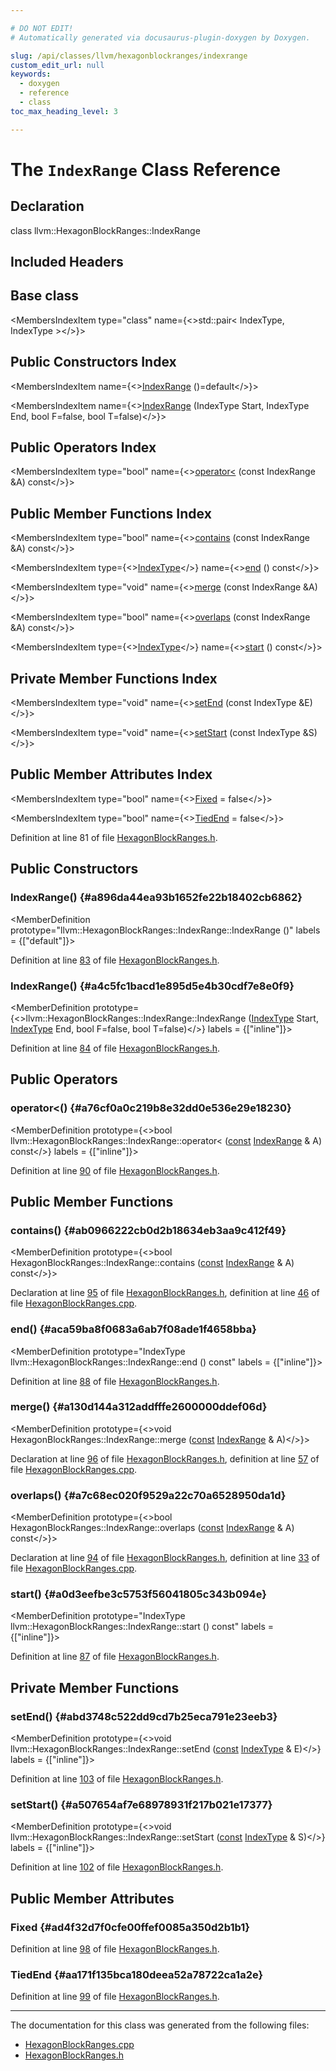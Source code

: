```yaml
---

# DO NOT EDIT!
# Automatically generated via docusaurus-plugin-doxygen by Doxygen.

slug: /api/classes/llvm/hexagonblockranges/indexrange
custom_edit_url: null
keywords:
  - doxygen
  - reference
  - class
toc_max_heading_level: 3

---
```





# The `IndexRange` Class Reference

<DoxygenPage pluginConfig={pluginConfig}>



## Declaration

<CodeBlock>class llvm::HexagonBlockRanges::IndexRange</CodeBlock>

## Included Headers

<IncludesList>
<IncludesListItem
  filePath="Target/Hexagon/HexagonBlockRanges.h"
  permalink="/docs/api/files/lib/lib/target/lib/target/hexagon/hexagonblockranges-h"
  isLocal="true" />
</IncludesList>

## Base class

<MembersIndex>

<MembersIndexItem
  type="class"
  name={<>std::pair&lt; IndexType, IndexType &gt;</>}>
</MembersIndexItem>

</MembersIndex>

## Public Constructors Index

<MembersIndex>

<MembersIndexItem
  name={<><a href="#a896da44ea93b1652fe22b18402cb6862">IndexRange</a> ()=default</>}>
</MembersIndexItem>

<MembersIndexItem
  name={<><a href="#a4c5fc1bacd1e895d5e4b30cdf7e8e0f9">IndexRange</a> (IndexType Start, IndexType End, bool F=false, bool T=false)</>}>
</MembersIndexItem>

</MembersIndex>

## Public Operators Index

<MembersIndex>

<MembersIndexItem
  type="bool"
  name={<><a href="#a76cf0a0c219b8e32dd0e536e29e18230">operator&lt;</a> (const IndexRange &amp;A) const</>}>
</MembersIndexItem>

</MembersIndex>

## Public Member Functions Index

<MembersIndex>

<MembersIndexItem
  type="bool"
  name={<><a href="#ab0966222cb0d2b18634eb3aa9c412f49">contains</a> (const IndexRange &amp;A) const</>}>
</MembersIndexItem>

<MembersIndexItem
  type={<><a href="/docs/api/classes/llvm/hexagonblockranges/indextype">IndexType</a></>}
  name={<><a href="#aca59ba8f0683a6ab7f08ade1f4658bba">end</a> () const</>}>
</MembersIndexItem>

<MembersIndexItem
  type="void"
  name={<><a href="#a130d144a312addfffe2600000ddef06d">merge</a> (const IndexRange &amp;A)</>}>
</MembersIndexItem>

<MembersIndexItem
  type="bool"
  name={<><a href="#a7c68ec020f9529a22c70a6528950da1d">overlaps</a> (const IndexRange &amp;A) const</>}>
</MembersIndexItem>

<MembersIndexItem
  type={<><a href="/docs/api/classes/llvm/hexagonblockranges/indextype">IndexType</a></>}
  name={<><a href="#a0d3eefbe3c5753f56041805c343b094e">start</a> () const</>}>
</MembersIndexItem>

</MembersIndex>

## Private Member Functions Index

<MembersIndex>

<MembersIndexItem
  type="void"
  name={<><a href="#abd3748c522dd9cd7b25eca791e23eeb3">setEnd</a> (const IndexType &amp;E)</>}>
</MembersIndexItem>

<MembersIndexItem
  type="void"
  name={<><a href="#a507654af7e68978931f217b021e17377">setStart</a> (const IndexType &amp;S)</>}>
</MembersIndexItem>

</MembersIndex>

## Public Member Attributes Index

<MembersIndex>

<MembersIndexItem
  type="bool"
  name={<><a href="#ad4f32d7f0cfe00ffef0085a350d2b1b1">Fixed</a> = false</>}>
</MembersIndexItem>

<MembersIndexItem
  type="bool"
  name={<><a href="#aa171f135bca180deea52a78722ca1a2e">TiedEnd</a> = false</>}>
</MembersIndexItem>

</MembersIndex>


Definition at line 81 of file <a href="/docs/api/files/lib/lib/target/lib/target/hexagon/hexagonblockranges-h">HexagonBlockRanges.h</a>.

<SectionDefinition>

## Public Constructors

### IndexRange() {#a896da44ea93b1652fe22b18402cb6862}

<MemberDefinition
  prototype="llvm::HexagonBlockRanges::IndexRange::IndexRange ()"
  labels = {["default"]}>

Definition at line <a href="/docs/api/files/lib/lib/target/lib/target/hexagon/hexagonblockranges-h/#l00083">83</a> of file <a href="/docs/api/files/lib/lib/target/lib/target/hexagon/hexagonblockranges-h">HexagonBlockRanges.h</a>.
</MemberDefinition>

### IndexRange() {#a4c5fc1bacd1e895d5e4b30cdf7e8e0f9}

<MemberDefinition
  prototype={<>llvm::HexagonBlockRanges::IndexRange::IndexRange (<a href="/docs/api/classes/llvm/hexagonblockranges/indextype">IndexType</a> Start, <a href="/docs/api/classes/llvm/hexagonblockranges/indextype">IndexType</a> End, bool F=false, bool T=false)</>}
  labels = {["inline"]}>

Definition at line <a href="/docs/api/files/lib/lib/target/lib/target/hexagon/hexagonblockranges-h/#l00084">84</a> of file <a href="/docs/api/files/lib/lib/target/lib/target/hexagon/hexagonblockranges-h">HexagonBlockRanges.h</a>.
</MemberDefinition>

</SectionDefinition>

<SectionDefinition>

## Public Operators

### operator&lt;() {#a76cf0a0c219b8e32dd0e536e29e18230}

<MemberDefinition
  prototype={<>bool llvm::HexagonBlockRanges::IndexRange::operator&lt; (<a href="/docs/api/files/lib/lib/target/lib/target/aarch64/aarch64promoteconstant-cpp/#a90f8350fecae261c25be85d38b451bff">const</a> <a href="/docs/api/classes/llvm/hexagonblockranges/indexrange">IndexRange</a> &amp; A) const</>}
  labels = {["inline"]}>

Definition at line <a href="/docs/api/files/lib/lib/target/lib/target/hexagon/hexagonblockranges-h/#l00090">90</a> of file <a href="/docs/api/files/lib/lib/target/lib/target/hexagon/hexagonblockranges-h">HexagonBlockRanges.h</a>.
</MemberDefinition>

</SectionDefinition>

<SectionDefinition>

## Public Member Functions

### contains() {#ab0966222cb0d2b18634eb3aa9c412f49}

<MemberDefinition
  prototype={<>bool HexagonBlockRanges::IndexRange::contains (<a href="/docs/api/files/lib/lib/target/lib/target/aarch64/aarch64promoteconstant-cpp/#a90f8350fecae261c25be85d38b451bff">const</a> <a href="/docs/api/classes/llvm/hexagonblockranges/indexrange">IndexRange</a> &amp; A) const</>}>

Declaration at line <a href="/docs/api/files/lib/lib/target/lib/target/hexagon/hexagonblockranges-h/#l00095">95</a> of file <a href="/docs/api/files/lib/lib/target/lib/target/hexagon/hexagonblockranges-h">HexagonBlockRanges.h</a>, definition at line <a href="/docs/api/files/lib/lib/target/lib/target/hexagon/hexagonblockranges-cpp/#l00046">46</a> of file <a href="/docs/api/files/lib/lib/target/lib/target/hexagon/hexagonblockranges-cpp">HexagonBlockRanges.cpp</a>.
</MemberDefinition>

### end() {#aca59ba8f0683a6ab7f08ade1f4658bba}

<MemberDefinition
  prototype="IndexType llvm::HexagonBlockRanges::IndexRange::end () const"
  labels = {["inline"]}>

Definition at line <a href="/docs/api/files/lib/lib/target/lib/target/hexagon/hexagonblockranges-h/#l00088">88</a> of file <a href="/docs/api/files/lib/lib/target/lib/target/hexagon/hexagonblockranges-h">HexagonBlockRanges.h</a>.
</MemberDefinition>

### merge() {#a130d144a312addfffe2600000ddef06d}

<MemberDefinition
  prototype={<>void HexagonBlockRanges::IndexRange::merge (<a href="/docs/api/files/lib/lib/target/lib/target/aarch64/aarch64promoteconstant-cpp/#a90f8350fecae261c25be85d38b451bff">const</a> <a href="/docs/api/classes/llvm/hexagonblockranges/indexrange">IndexRange</a> &amp; A)</>}>

Declaration at line <a href="/docs/api/files/lib/lib/target/lib/target/hexagon/hexagonblockranges-h/#l00096">96</a> of file <a href="/docs/api/files/lib/lib/target/lib/target/hexagon/hexagonblockranges-h">HexagonBlockRanges.h</a>, definition at line <a href="/docs/api/files/lib/lib/target/lib/target/hexagon/hexagonblockranges-cpp/#l00057">57</a> of file <a href="/docs/api/files/lib/lib/target/lib/target/hexagon/hexagonblockranges-cpp">HexagonBlockRanges.cpp</a>.
</MemberDefinition>

### overlaps() {#a7c68ec020f9529a22c70a6528950da1d}

<MemberDefinition
  prototype={<>bool HexagonBlockRanges::IndexRange::overlaps (<a href="/docs/api/files/lib/lib/target/lib/target/aarch64/aarch64promoteconstant-cpp/#a90f8350fecae261c25be85d38b451bff">const</a> <a href="/docs/api/classes/llvm/hexagonblockranges/indexrange">IndexRange</a> &amp; A) const</>}>

Declaration at line <a href="/docs/api/files/lib/lib/target/lib/target/hexagon/hexagonblockranges-h/#l00094">94</a> of file <a href="/docs/api/files/lib/lib/target/lib/target/hexagon/hexagonblockranges-h">HexagonBlockRanges.h</a>, definition at line <a href="/docs/api/files/lib/lib/target/lib/target/hexagon/hexagonblockranges-cpp/#l00033">33</a> of file <a href="/docs/api/files/lib/lib/target/lib/target/hexagon/hexagonblockranges-cpp">HexagonBlockRanges.cpp</a>.
</MemberDefinition>

### start() {#a0d3eefbe3c5753f56041805c343b094e}

<MemberDefinition
  prototype="IndexType llvm::HexagonBlockRanges::IndexRange::start () const"
  labels = {["inline"]}>

Definition at line <a href="/docs/api/files/lib/lib/target/lib/target/hexagon/hexagonblockranges-h/#l00087">87</a> of file <a href="/docs/api/files/lib/lib/target/lib/target/hexagon/hexagonblockranges-h">HexagonBlockRanges.h</a>.
</MemberDefinition>

</SectionDefinition>

<SectionDefinition>

## Private Member Functions

### setEnd() {#abd3748c522dd9cd7b25eca791e23eeb3}

<MemberDefinition
  prototype={<>void llvm::HexagonBlockRanges::IndexRange::setEnd (<a href="/docs/api/files/lib/lib/target/lib/target/aarch64/aarch64promoteconstant-cpp/#a90f8350fecae261c25be85d38b451bff">const</a> <a href="/docs/api/classes/llvm/hexagonblockranges/indextype">IndexType</a> &amp; E)</>}
  labels = {["inline"]}>

Definition at line <a href="/docs/api/files/lib/lib/target/lib/target/hexagon/hexagonblockranges-h/#l00103">103</a> of file <a href="/docs/api/files/lib/lib/target/lib/target/hexagon/hexagonblockranges-h">HexagonBlockRanges.h</a>.
</MemberDefinition>

### setStart() {#a507654af7e68978931f217b021e17377}

<MemberDefinition
  prototype={<>void llvm::HexagonBlockRanges::IndexRange::setStart (<a href="/docs/api/files/lib/lib/target/lib/target/aarch64/aarch64promoteconstant-cpp/#a90f8350fecae261c25be85d38b451bff">const</a> <a href="/docs/api/classes/llvm/hexagonblockranges/indextype">IndexType</a> &amp; S)</>}
  labels = {["inline"]}>

Definition at line <a href="/docs/api/files/lib/lib/target/lib/target/hexagon/hexagonblockranges-h/#l00102">102</a> of file <a href="/docs/api/files/lib/lib/target/lib/target/hexagon/hexagonblockranges-h">HexagonBlockRanges.h</a>.
</MemberDefinition>

</SectionDefinition>

<SectionDefinition>

## Public Member Attributes

### Fixed {#ad4f32d7f0cfe00ffef0085a350d2b1b1}

<MemberDefinition
  prototype="bool llvm::HexagonBlockRanges::IndexRange::Fixed = false">

Definition at line <a href="/docs/api/files/lib/lib/target/lib/target/hexagon/hexagonblockranges-h/#l00098">98</a> of file <a href="/docs/api/files/lib/lib/target/lib/target/hexagon/hexagonblockranges-h">HexagonBlockRanges.h</a>.
</MemberDefinition>

### TiedEnd {#aa171f135bca180deea52a78722ca1a2e}

<MemberDefinition
  prototype="bool llvm::HexagonBlockRanges::IndexRange::TiedEnd = false">

Definition at line <a href="/docs/api/files/lib/lib/target/lib/target/hexagon/hexagonblockranges-h/#l00099">99</a> of file <a href="/docs/api/files/lib/lib/target/lib/target/hexagon/hexagonblockranges-h">HexagonBlockRanges.h</a>.
</MemberDefinition>

</SectionDefinition>

<hr/>

The documentation for this class was generated from the following files:

<ul>
<li><a href="/docs/api/files/lib/lib/target/lib/target/hexagon/hexagonblockranges-cpp">HexagonBlockRanges.cpp</a></li>
<li><a href="/docs/api/files/lib/lib/target/lib/target/hexagon/hexagonblockranges-h">HexagonBlockRanges.h</a></li>
</ul>

</DoxygenPage>
